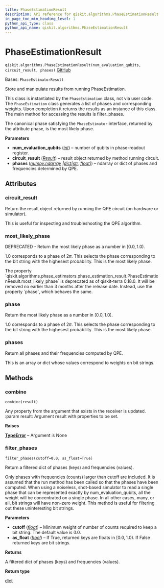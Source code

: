 ```yaml
---
title: PhaseEstimationResult
description: API reference for qiskit.algorithms.PhaseEstimationResult
in_page_toc_min_heading_level: 1
python_api_type: class
python_api_name: qiskit.algorithms.PhaseEstimationResult
---
```


# PhaseEstimationResult

<span id="qiskit.algorithms.PhaseEstimationResult" />

`qiskit.algorithms.PhaseEstimationResult(num_evaluation_qubits, circuit_result, phases)` [GitHub](https://github.com/qiskit/qiskit/tree/stable/0.46/qiskit/algorithms/phase_estimators/phase_estimation_result.py "view source code")

Bases: `PhaseEstimatorResult`

Store and manipulate results from running PhaseEstimation.

This class is instantiated by the `PhaseEstimation` class, not via user code. The `PhaseEstimation` class generates a list of phases and corresponding weights. Upon completion it returns the results as an instance of this class. The main method for accessing the results is filter\_phases.

The canonical phase satisfying the `PhaseEstimator` interface, returned by the attribute phase, is the most likely phase.

**Parameters**

*   **num\_evaluation\_qubits** ([*int*](https://docs.python.org/3/library/functions.html#int "(in Python v3.12)")) – number of qubits in phase-readout register.
*   **circuit\_result** ([*Result*](qiskit.result.Result "qiskit.result.Result")) – result object returned by method running circuit.
*   **phases** ([*numpy.ndarray*](https://numpy.org/doc/stable/reference/generated/numpy.ndarray.html#numpy.ndarray "(in NumPy v1.26)")  *|*[*dict*](https://docs.python.org/3/library/stdtypes.html#dict "(in Python v3.12)")*\[*[*str*](https://docs.python.org/3/library/stdtypes.html#str "(in Python v3.12)")*,* [*float*](https://docs.python.org/3/library/functions.html#float "(in Python v3.12)")*]*) – ndarray or dict of phases and frequencies determined by QPE.

## Attributes

<span id="qiskit.algorithms.PhaseEstimationResult.circuit_result" />

### circuit\_result

Return the result object returned by running the QPE circuit (on hardware or simulator).

This is useful for inspecting and troubleshooting the QPE algorithm.

<span id="qiskit.algorithms.PhaseEstimationResult.most_likely_phase" />

### most\_likely\_phase

DEPRECATED - Return the most likely phase as a number in $[0.0, 1.0)$.

1.0 corresponds to a phase of $2\pi$. This selects the phase corresponding to the bit string with the highesest probability. This is the most likely phase.

<Admonition title="Deprecated since version 0.18.0" type="danger">
  The property `qiskit.algorithms.phase_estimators.phase_estimation_result.PhaseEstimationResult.most_likely_phase` is deprecated as of qiskit-terra 0.18.0. It will be removed no earlier than 3 months after the release date. Instead, use the property `phase`, which behaves the same.
</Admonition>

<span id="qiskit.algorithms.PhaseEstimationResult.phase" />

### phase

Return the most likely phase as a number in $[0.0, 1.0)$.

1.0 corresponds to a phase of $2\pi$. This selects the phase corresponding to the bit string with the highesest probability. This is the most likely phase.

<span id="qiskit.algorithms.PhaseEstimationResult.phases" />

### phases

Return all phases and their frequencies computed by QPE.

This is an array or dict whose values correspond to weights on bit strings.

## Methods

### combine

<span id="qiskit.algorithms.PhaseEstimationResult.combine" />

`combine(result)`

Any property from the argument that exists in the receiver is updated. :param result: Argument result with properties to be set.

**Raises**

[**TypeError**](https://docs.python.org/3/library/exceptions.html#TypeError "(in Python v3.12)") – Argument is None

### filter\_phases

<span id="qiskit.algorithms.PhaseEstimationResult.filter_phases" />

`filter_phases(cutoff=0.0, as_float=True)`

Return a filtered dict of phases (keys) and frequencies (values).

Only phases with frequencies (counts) larger than cutoff are included. It is assumed that the run method has been called so that the phases have been computed. When using a noiseless, shot-based simulator to read a single phase that can be represented exactly by num\_evaluation\_qubits, all the weight will be concentrated on a single phase. In all other cases, many, or all, bit strings will have non-zero weight. This method is useful for filtering out these uninteresting bit strings.

**Parameters**

*   **cutoff** ([*float*](https://docs.python.org/3/library/functions.html#float "(in Python v3.12)")) – Minimum weight of number of counts required to keep a bit string. The default value is 0.0.
*   **as\_float** ([*bool*](https://docs.python.org/3/library/functions.html#bool "(in Python v3.12)")) – If True, returned keys are floats in $[0.0, 1.0)$. If False returned keys are bit strings.

**Returns**

A filtered dict of phases (keys) and frequencies (values).

**Return type**

[dict](https://docs.python.org/3/library/stdtypes.html#dict "(in Python v3.12)")


